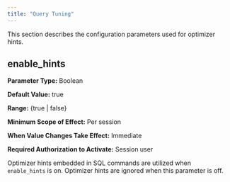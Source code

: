 ```yaml
---
title: "Query Tuning"
---
```


<div id="query_tuning" class="registered_link"></div>

This section describes the configuration parameters used for optimizer hints.

## enable_hints

**Parameter Type:** Boolean

**Default Value:** true

**Range:** {true \| false}

**Minimum Scope of Effect:** Per session

**When Value Changes Take Effect:** Immediate

**Required Authorization to Activate:** Session user

Optimizer hints embedded in SQL commands are utilized when `enable_hints` is on. Optimizer hints are ignored when this parameter is off.
